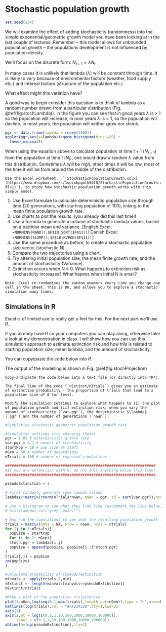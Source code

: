 # Stochastic population growth

```r
set.seed(134)
```


We will examine the effect of adding stochasticity (randomness) into the simple exponential/geometric growth model you have been looking at in the last couple of lectures. Remember – this model allows for unbounded population growth – the populations development is not influenced by population density.

We'll focus on the discrete form: $N_{t+1}=λN_t$

In many cases it is unlikely that lambda ($λ$) will be constant through time. It is likely to vary because of environmental factors (weather, food supply etc.) and internal factors (structure of the population etc.).

What effect might this variation have?

A good way to begin consider this question is to think of lambda as a random number drawn from a particular distribution (Fig. \@ref(fig:stochLambda)). In the figure you can see that in good years $λ$ is $>$ 1 so the population will increase, in poor years $λ$ is $<$ 1, so the population will decline. In most years, the population will neither grow nor shrink.


```r
pgr <- data.frame(lambda = rnorm(1000))
ggplot(pgr,aes(x=lambda))+geom_histogram(bins =30) +
  theme_minimal()
```

When using the equation above to calculate population at time $t+1$ ($N_{t+1}$) from the population at time $t$ ($N_t$), one would draw a random $λ$ value from this distribution. Sometimes $λ$ will be high, other times it will be low, most of the time it will be from around the middle of the distribution.


```block
Use the Excel worksheet,  `[StochasticPopulationGrowth.xslx](https://www.dropbox.com/s/1wpixbpgwlh54f0/StochasticPopulationGrowth.xlsx?dl=1)`), to study how stochastic population growth works with this simple model.
```


1)	Use Excel formulae to calculate deterministic population size through time (20 generations, with starting population of 100), linking to the mean finite population growth rate.
2)	Use charts to plot the results. (you already did this last time!)
3)	Use a formula to generate a column of stochastic lambda values, based on a particlar mean and variance. [English Excel: `=NORMINV(RAND(),$F$10,SQRT($F$11))`/ Danish Excel: `=NORMINV(SLUMP();$F$10;KVROD($F$11))`]
4)	Use the same procedure as before, to create a stochastic population size vector (stochastic N)
5)	Compare the two trajectories using a chart.
6)	Try altering initial population size, the mean finite growth rate, and the amount of stochasticity (Variance).
7)	Extinction occurs when N $\leq$ 0. What happens to extinction risk as stochasticity increases? What hapens when initial N is small?

```block
Note: Excel re-randomises the random numbers every time you change any cell in the sheet. This is OK, and allows you to explore a stochastic simulation many times.
```

## Simulations in R

Excel is of limited use to really get a feel for this. For the next part we'll use *R*.

If you already have R on your computers you can play along, otherwise take a look at my demonstration in class. I will show how you can use this simulation approach to estimate extinction risk and how this is related to starting population size, mean lambda, and the amount of stochasticity.

You can copy/paste the code below into *R*.

The output of the modelling is shown in  Fig. \@ref(fig:stochProjection)

```block
Copy-and-paste the code below into a text file (or directly into *R*).

The final line of the code (`nExtinct/nTrials`) gives you an estimate of extinction probability - the proportion of trials that lead to a population size of 0 (or less).

Modify the simulation settings to explore what happens to (i) the plot of population growth and (ii) extinction risk, when you vary the amount of stochasticity (`var.pgr`), the deterministic $\lambda$ (`pgr`) and the number of generations (`nGen`).
```

```r
#Simulating stochastic geometric population growth rate

#Simulation settings (try changing these)
pgr = 1.05 # deterministic growth rate
var.pgr = 0.1 # amount of stochasticity
startPop = 10 # pop size at start
nGen = 50 # number of generations
nTrials = 100 # number of repeated simulations

####################################################################
#If you are unfamiliar with R, do not edit anything below this line!
####################################################################

pseudoExtinction = 1

# First randomly generate some lambda values
lambdas<-matrix(rnorm(nTrials*nGen, mean = pgr, sd = sqrt(var.pgr)),ncol=nTrials,nrow=nGen)

# Use a histogram to see what they look like (uncomment the line below)
# hist(lambdas,col="grey",main="")

# Now run the simulations to see what the resulting population growth looks like
trials = matrix(data = NA, nrow = nGen, ncol = nTrials)
for (j in 1:nTrials){
  popSize = startPop  
  for (i in 2: nGen){
  stoch.pgr = lambdas[i,j]
  popSize = append(popSize, popSize[i-1]*stoch.pgr)
}
trials[,j] = popSize
rm(popSize)
}

#Calculate probability of (pseudo)extinction
minvals <- apply(trials,2,min)
nExtinct <- length(minvals[minvals<=pseudoExtinction])
nExtinct/nTrials

#Make a plot of the population trajectories
plot(1:nGen,log(seq(0.1,max(trials),length.out=nGen)),type = "n",axes=F,xlab ="Time", ylab = "N",ylim=log(c(0.1,100000)))
matlines(log(trials),col = "#FF234520",lty=1,lwd=3)
axis(1)
axis(2,at = log(c(0.1,1,10,100,1000,10000,100000)),
     label = c(0.1,1,10,100,1000,10000,100000))
abline(h=log(pseudoExtinction),lty=2)
```
